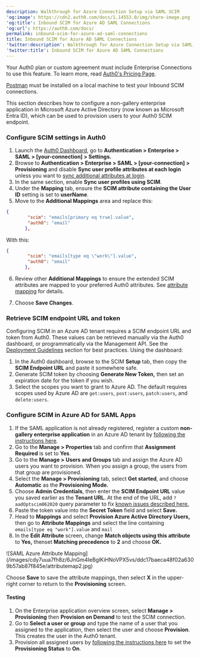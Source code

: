 ```yaml
---
description: Walkthrough for Azure Connection Setup via SAML SCIM
'og:image': https://cdn2.auth0.com/docs/1.14553.0/img/share-image.png
'og:title': Inbound SCIM for Azure AD SAML Connections
'og:url': https://auth0.com/docs/
permalink: inbound-scim-for-azure-ad-saml-connections
title: Inbound SCIM for Azure AD SAML Connections
'twitter:description': Walkthrough for Azure Connection Setup via SAML SCIM
'twitter:title': Inbound SCIM for Azure AD SAML Connections
---
```

<Card title="Before you start">

Your Auth0 plan or custom agreement must include Enterprise Connections to use this feature. To learn more, read [Auth0's Pricing Page](https://auth0.com/pricing).

[Postman](https://www.postman.com/downloads/) must be installed on a local machine to test your Inbound SCIM connections.

</Card>

This section describes how to configure a non-gallery enterprise application in Microsoft Azure Active Directory (now known as Microsoft Entra ID), which can be used to provision users to your Auth0 SCIM endpoint.

### Configure SCIM settings in Auth0

1. Launch the [Auth0 Dashboard](https://manage.auth0.com/#/), go to **Authentication > Enterprise > SAML > [your-connection] > Settings.**
2. Browse to **Authentication > Enterprise > SAML > [your-connection] > Provisioning** and disable **Sync user profile attributes at each login** unless you want to [sync additional attributes at login](/authenticate/protocols/scim/configure-inbound-scim).
3. In the same section, enable **Sync user profiles using SCIM**.
4. Under the **Mapping** tab, ensure the **SCIM attribute containing the User ID** setting is set to **userName**.
5. Move to the **Additional Mappings** area and replace this:

```json lines
{
		"scim": "emails[primary eq true].value",
		"auth0": "email"
	   },
```






With this:

```json lines
{
		"scim": "emails[type eq \"work\"].value",
		"auth0": "email"
	   },
```






6. Review other **Additional Mappings** to ensure the extended SCIM attributes are mapped to your preferred Auth0 attributes. See [attribute mapping](/authenticate/protocols/scim/configure-inbound-scim#attribute-mapping) for details.

7. Choose **Save Changes**.

### Retrieve SCIM endpoint URL and token

Configuring SCIM in an Azure AD tenant requires a SCIM endpoint URL and token from Auth0. These values can be retrieved manually via the <Tooltip tip="Auth0 Dashboard: Auth0's main product to configure your services." cta="View Glossary" href="/glossary?term=Auth0+dashboard">Auth0 dashboard</Tooltip>, or programmatically via the <Tooltip tip="Management API: A product to allow customers to perform administrative tasks." cta="View Glossary" href="/glossary?term=Management+API">Management API</Tooltip>. See the [Deployment Guidelines](/authenticate/protocols/scim/configure-inbound-scim#deployment-guidelines) section for best practices. Using the dashboard:

1. In the Auth0 dashboard, browse to the SCIM **Setup** tab, then copy the **SCIM Endpoint URL** and paste it somewhere safe.
2. Generate SCIM token by choosing **Generate New Token,** then set an expiration date for the token if you wish.
3. Select the scopes you want to grant to Azure AD. The default requires scopes used by Azure AD are `get:users`, `post:users`, `patch:users`, and `delete:users`.

### Configure SCIM in Azure AD for SAML Apps

1. If the SAML application is not already registered, register a custom **non-gallery enterprise application** in an Azure AD tenant by [following the instructions here](https://community.auth0.com/t/setting-up-azure-ad-as-saml-enterprise-connection/87829).
2. Go to the **Manage > Properties** tab and confirm that **Assignment Required** is set to **Yes**.
3. Go to the **Manage > Users and Groups** tab and assign the Azure AD users you want to provision. When you assign a group, the users from that group are provisioned.
4. Select the **Manage > Provisioning** tab, select **Get started**, and choose **Automatic** as the **Provisioning Mode.**
5. Choose **Admin Credentials**, then enter the **SCIM Endpoint URL** value you saved earlier as the **Tenant URL**. At the end of the URL, add `?aadOptscim062020` query parameter to fix [known issues described here.](https://learn.microsoft.com/en-us/azure/active-directory/app-provisioning/application-provisioning-config-problem-scim-compatibility)
6. Paste the token value into the **Secret Token** field and select **Save.**
7. Head to **Mappings** and select **Provision Azure Active Directory Users,** then go to **Attribute Mappings** and select the line containing `emails[type eq "work"].value` and `mail`
8. In the **Edit Attribute** screen, change **Match objects using this attribute** to **Yes,** thenset **Matching precedence** to **2** and choose **OK.**

<Frame>![SAML Azure Attribute Mapping](/images/cdy7uua7fh8z/6JnGm4IeBglKiHNoVPX5vs/ddc17baeca48f02a6309b57ab87f845e/attributemap2.jpg)</Frame>

Choose **Save** to save the attribute mappings, then select **X** in the upper-right corner to return to the **Provisioning** screen.

#### Testing

1. On the Enterprise application overview screen, select **Manage > Provisioning** then **Provision on Demand** to test the SCIM connection.
2. Go to **Select a user or group** and type the name of a user that you assigned to the application, then select the user and choose **Provision**. This creates the user in the Auth0 tenant.
3. Provision all assigned users by [following the instructions here](https://learn.microsoft.com/en-us/entra/identity/app-provisioning/configure-automatic-user-provisioning-portal#provisioning-status) to set the **Provisioning Status** to **On**.